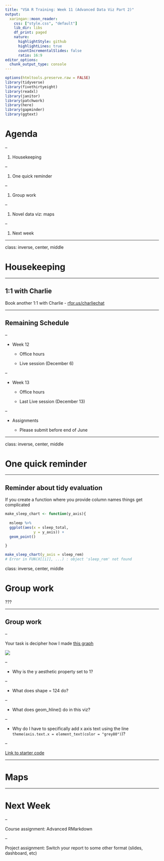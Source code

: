 ```yaml
---
title: "VSA R Training: Week 11 (Advanced Data Viz Part 2)"
output:
  xaringan::moon_reader:
    css: ["style.css", "default"]
    lib_dir: libs
    df_print: paged
    nature:
      highlightStyle: github
      highlightLines: true
      countIncrementalSlides: false
      ratio: 16:9
editor_options: 
  chunk_output_type: console
---
```


```r
options(htmltools.preserve.raw = FALSE)
library(tidyverse)
library(fivethirtyeight)
library(readxl)
library(janitor)
library(patchwork)
library(here)
library(gapminder)
library(ggtext)
```

<!---- PLAN

2022-05-24: Decypher the dataviz example from before

Group work: give them broken tidytuesday visualisations and they fix the code.


--->

# Agenda

--

1. Housekeeping

--

1. One quick reminder

--

1. Group work

--

1. Novel data viz: maps

--

1. Next week

---

class: inverse, center, middle

# Housekeeping


---

## 1:1 with Charlie

Book another 1:1 with Charlie - [rfor.us/charliechat](https://rfor.us/charliechat)


---

## Remaining Schedule

--

- Week 12

  - Office hours
  
  - Live session (December 6)
  
--
  
- Week 13

  - Office hours
  
  - Last Live session (December 13)

--

- Assignments

  - Please submit before end of June

---

class: inverse, center, middle

# One quick reminder

---

## Reminder about tidy evaluation

If you create a function where you provide column names things get complicated

```r
make_sleep_chart <- function(y_axis){
  
  msleep %>% 
  ggplot(aes(x = sleep_total,
             y = y_axis)) +
  geom_point()
  
}
```

```r
make_sleep_chart(y_axis = sleep_rem)
# Error in FUN(X[[i]], ...) : object 'sleep_rem' not found
```



class: inverse, center, middle

# Group work

???

---

## Group work

--

Your task is decipher how I made [this graph](https://share.rfor.us/v1ub7qWe)

![](https://p218.p3.n0.cdn.getcloudapp.com/items/v1ub7qWe/1633a0d2-bde3-405a-8a91-cebf912a1809.jpg?source=viewer&v=362ab84fc710116e10f7aa692d1ed927)

--

- Why is the y aesthetic property set to 1?

--

- What does shape = 124 do?

--

- What does geom_hline() do in this viz?

--

- Why do I have to specifically add x axis text using the line `theme(axis.text.x = element_text(color = "grey80")`)?

--

[Link to starter code](https://gist.githubusercontent.com/dgkeyes/8e6ae05003dac8fc6a928a9d1230f955/raw/d23ea91d8a7f2d5f1c10ce410a39ca057daba268/data-viz-exercise.R)


---

# Maps




---

# Next Week

--

Course assignment: Advanced RMarkdown

--

Project assignment: Switch your report to some other format (slides, dashboard, etc)


